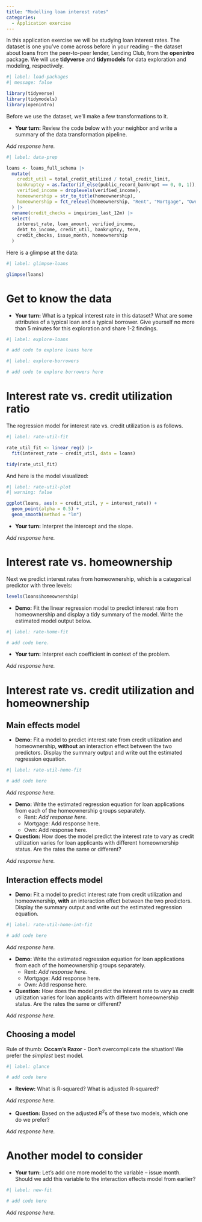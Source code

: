 ```yaml
---
title: "Modelling loan interest rates"
categories: 
  - Application exercise
---
```


In this application exercise we will be studying loan interest rates.
The dataset is one you've come across before in your reading -- the dataset about loans from the peer-to-peer lender, Lending Club, from the **openintro** package.
We will use **tidyverse** and **tidymodels** for data exploration and modeling, respectively.

```r
#| label: load-packages
#| message: false

library(tidyverse)
library(tidymodels)
library(openintro)
```

Before we use the dataset, we'll make a few transformations to it.

-   **Your turn:** Review the code below with your neighbor and write a summary of the data transformation pipeline.

*Add response here.*

```r
#| label: data-prep

loans <- loans_full_schema |>
  mutate(
    credit_util = total_credit_utilized / total_credit_limit,
    bankruptcy = as.factor(if_else(public_record_bankrupt == 0, 0, 1)),
    verified_income = droplevels(verified_income),
    homeownership = str_to_title(homeownership),
    homeownership = fct_relevel(homeownership, "Rent", "Mortgage", "Own")
  ) |>
  rename(credit_checks = inquiries_last_12m) |>
  select(
    interest_rate, loan_amount, verified_income, 
    debt_to_income, credit_util, bankruptcy, term, 
    credit_checks, issue_month, homeownership
  )
```

Here is a glimpse at the data:

```r
#| label: glimpse-loans

glimpse(loans)
```

# Get to know the data

-   **Your turn:** What is a typical interest rate in this dataset? What are some attributes of a typical loan and a typical borrower. Give yourself no more than 5 minutes for this exploration and share 1-2 findings.

```r
#| label: explore-loans

# add code to explore loans here
```

```r
#| label: explore-borrowers

# add code to explore borrowers here
```

# Interest rate vs. credit utilization ratio

The regression model for interest rate vs. credit utilization is as follows.

```r
#| label: rate-util-fit

rate_util_fit <- linear_reg() |>
  fit(interest_rate ~ credit_util, data = loans)

tidy(rate_util_fit)
```

And here is the model visualized:

```r
#| label: rate-util-plot
#| warning: false

ggplot(loans, aes(x = credit_util, y = interest_rate)) +
  geom_point(alpha = 0.5) +
  geom_smooth(method = "lm")
```

-   **Your turn:** Interpret the intercept and the slope.

*Add response here.*

# Interest rate vs. homeownership

Next we predict interest rates from homeownership, which is a categorical predictor with three levels:

```r
levels(loans$homeownership)
```

-   **Demo:** Fit the linear regression model to predict interest rate from homeownership and display a tidy summary of the model. Write the estimated model output below.

```r
#| label: rate-home-fit

# add code here.
```

-   **Your turn:** Interpret each coefficient in context of the problem.

*Add response here.*

# Interest rate vs. credit utilization and homeownership

## Main effects model

-   **Demo:** Fit a model to predict interest rate from credit utilization and homeownership, **without** an interaction effect between the two predictors. Display the summary output and write out the estimated regression equation.

```r
#| label: rate-util-home-fit

# add code here
```

*Add response here.*

-   **Demo:** Write the estimated regression equation for loan applications from each of the homeownership groups separately.
    -   Rent: *Add response here.*
    -   Mortgage: Add response here.
    -   Own: Add response here.
-   **Question:** How does the model predict the interest rate to vary as credit utilization varies for loan applicants with different homeownership status. Are the rates the same or different?

*Add response here.*

## Interaction effects model

-   **Demo:** Fit a model to predict interest rate from credit utilization and homeownership, **with** an interaction effect between the two predictors. Display the summary output and write out the estimated regression equation.

```r
#| label: rate-util-home-int-fit

# add code here
```

*Add response here.*

-   **Demo:** Write the estimated regression equation for loan applications from each of the homeownership groups separately.
    -   Rent: *Add response here.*
    -   Mortgage: Add response here.
    -   Own: Add response here.
-   **Question:** How does the model predict the interest rate to vary as credit utilization varies for loan applicants with different homeownership status. Are the rates the same or different?

*Add response here.*

## Choosing a model

Rule of thumb: **Occam's Razor** - Don't overcomplicate the situation!
We prefer the *simplest* best model.

```r
#| label: glance

# add code here
```

-   **Review:** What is R-squared? What is adjusted R-squared?

*Add response here.*

-   **Question:** Based on the adjusted $R^2$s of these two models, which one do we prefer?

*Add response here.*

# Another model to consider

-   **Your turn:** Let's add one more model to the variable -- issue month. Should we add this variable to the interaction effects model from earlier?

```r
#| label: new-fit

# add code here
```

*Add response here.*
